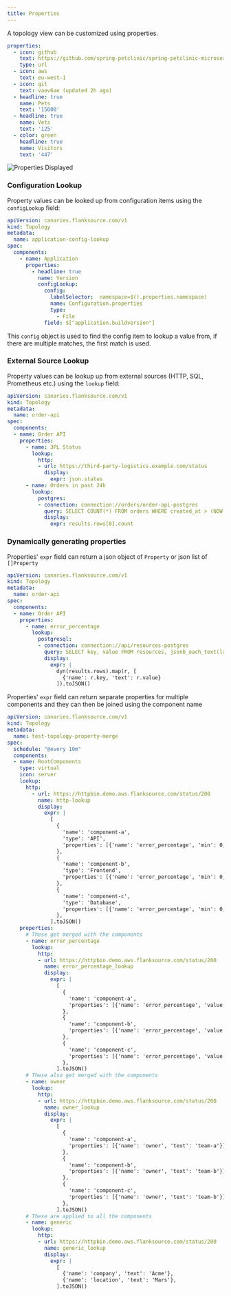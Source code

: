 ```yaml
---
title: Properties
---
```



A topology view can be customized using properties.

```yaml
properties:
  - icon: github
    text: https://github.com/spring-petclinic/spring-petclinic-microservices
    type: url
  - icon: aws
    text: eu-west-1
  - icon: git
    text: vaev6ae (updated 2h ago)
  - headline: true
    name: Pets
    text: '15000'
  - headline: true
    name: Vets
    text: '125'
  - color: green
    headline: true
    name: Visitors
    text: '447'
```

![Properties Displayed](/img/properties-in-mission-control.png)


<Properties/>

### Configuration Lookup

Property values can be looked up from configuration items using the `configLookup` field:

```yaml title="config-lookup.yaml"
apiVersion: canaries.flanksource.com/v1
kind: Topology
metadata:
  name: application-config-lookup
spec:
  components:
    - name: Application
      properties:
        - headline: true
          name: Version
          configLookup:
            config:
              labelSelector:  namespace=$().properties.namespace)
              name: Configuration.properties
              type:
                - File
            field: $["application.buildversion"]
```

This `config` object is used to find the config item to lookup a value from, if there are multiple matches, the first match is used.


### External Source Lookup

Property values can be lookup up from external sources (HTTP, SQL, Prometheus etc.) using the `lookup` field:

```yaml title="order-api.yaml"
apiVersion: canaries.flanksource.com/v1
kind: Topology
metadata:
  name: order-api
spec:
  components:
  - name: Order API
    properties:
      - name: 3PL Status
        lookup:
          http:
          - url: https://third-party-logistics.example.com/status
            display:
              expr: json.status
      - name: Orders in past 24h
        lookup:
          postgres:
          - connection: connection://orders/order-api-postgres
            query: SELECT COUNT(*) FROM orders WHERE created_at > (NOW() - '24 hours'::INTERVAL)
            display:
              expr: results.rows[0].count
```

### Dynamically generating properties

Properties' `expr` field can return a json object of `Property` or json list of `[]Property`

```yaml title="order-api.yaml"
apiVersion: canaries.flanksource.com/v1
kind: Topology
metadata:
  name: order-api
spec:
  components:
  - name: Order API
    properties:
      - name: error_percentage
        lookup:
          postgresql:
          - connection: connection://api/resources-postgres
            query: SELECT key, value FROM resources, jsonb_each_text(labels) where id = '874a10a0-7728-4ee1-91fb-cc7dab0a6fb5'
            display:
              expr: |
                dyn(results.rows).map(r, [
                  {'name': r.key, 'text': r.value}
                ]).toJSON()
```


Properties' `expr` field can return separate properties for multiple components and they can then be joined using the component name

```yaml title="order-api.yaml"
apiVersion: canaries.flanksource.com/v1
kind: Topology
metadata:
  name: test-topology-property-merge
spec:
  schedule: "@every 10m"
  components:
  - name: RootComponents
    type: virtual
    icon: server
    lookup:
      http:
        - url: https://httpbin.demo.aws.flanksource.com/status/200
          name: http-lookup
          display:
            expr: |
              [
                {
                  'name': 'component-a',
                  'type': 'API',
                  'properties': [{'name': 'error_percentage', 'min': 0, 'max': 100}, {'name': 'owner'}]
                },
                {
                  'name': 'component-b',
                  'type': 'Frontend',
                  'properties': [{'name': 'error_percentage', 'min': 0, 'max': 100}, {'name': 'owner'}]
                },
                {
                  'name': 'component-c',
                  'type': 'Database',
                  'properties': [{'name': 'error_percentage', 'min': 0, 'max': 100}, {'name': 'owner'}]
                },
              ].toJSON()
    properties:
      # These get merged with the components
      - name: error_percentage
        lookup:
          http:
          - url: https://httpbin.demo.aws.flanksource.com/status/200
            name: error_percentage_lookup
            display:
              expr: |
                [
                  {
                    'name': 'component-a',
                    'properties': [{'name': 'error_percentage', 'value': 1}]
                  },
                  {
                    'name': 'component-b',
                    'properties': [{'name': 'error_percentage', 'value': 10}]
                  },
                  {
                    'name': 'component-c',
                    'properties': [{'name': 'error_percentage', 'value': 50}]
                  },
                ].toJSON()
      # These also get merged with the components
      - name: owner
        lookup:
          http:
          - url: https://httpbin.demo.aws.flanksource.com/status/200
            name: owner_lookup
            display:
              expr: |
                [
                  {
                    'name': 'component-a',
                    'properties': [{'name': 'owner', 'text': 'team-a'}]
                  },
                  {
                    'name': 'component-b',
                    'properties': [{'name': 'owner', 'text': 'team-b'}]
                  },
                  {
                    'name': 'component-c',
                    'properties': [{'name': 'owner', 'text': 'team-b'}]
                  },
                ].toJSON()
      # These are applied to all the components
      - name: generic
        lookup:
          http:
          - url: https://httpbin.demo.aws.flanksource.com/status/200
            name: generic_lookup
            display:
              expr: |
                [
                  {'name': 'company', 'text': 'Acme'},
                  {'name': 'location', 'text': 'Mars'},
                ].toJSON()
```

